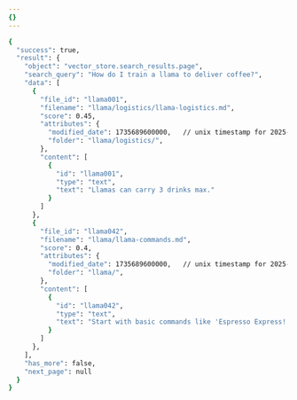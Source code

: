```yaml
---
{}
---
```


```sh output
{
  "success": true,
  "result": {
    "object": "vector_store.search_results.page",
    "search_query": "How do I train a llama to deliver coffee?",
    "data": [
      {
        "file_id": "llama001",
        "filename": "llama/logistics/llama-logistics.md",
        "score": 0.45,
        "attributes": {
          "modified_date": 1735689600000,   // unix timestamp for 2025-01-01
          "folder": "llama/logistics/",
        },
        "content": [
          {
            "id": "llama001",
            "type": "text",
            "text": "Llamas can carry 3 drinks max."
          }
        ]
      },
      {
        "file_id": "llama042",
        "filename": "llama/llama-commands.md",
        "score": 0.4,
        "attributes": {
          "modified_date": 1735689600000,   // unix timestamp for 2025-01-01
          "folder": "llama/",
        },
        "content": [
          {
            "id": "llama042",
            "type": "text",
            "text": "Start with basic commands like 'Espresso Express!' Llamas love alliteration."
          }
        ]
      },
    ],
    "has_more": false,
    "next_page": null
  }
}
```
